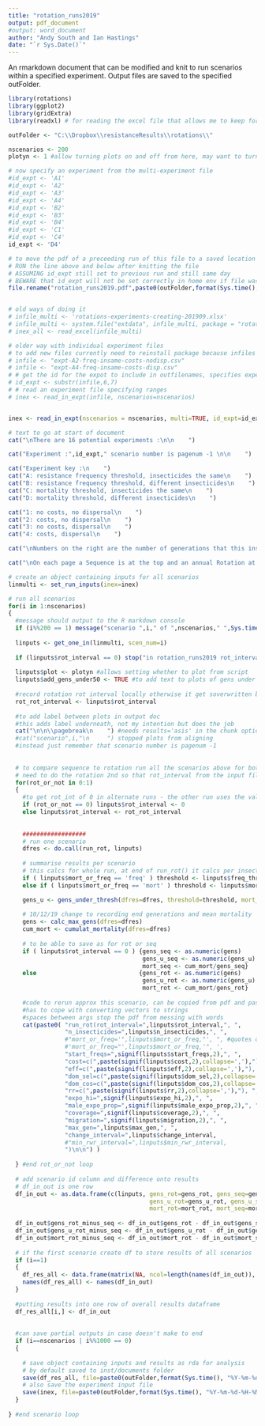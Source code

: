 ```yaml
---
title: "rotation_runs2019"
output: pdf_document
#output: word_document
author: "Andy South and Ian Hastings"
date: "`r Sys.Date()`"
---
```


An rmarkdown document that can be modified and knit to run scenarios within a specified experiment.
Output files are saved to the specified outFolder.
  
```r
library(rotations)
library(ggplot2)
library(gridExtra)
library(readxl) # for reading the excel file that allows me to keep formatting to see inputs clearly

outFolder <- "C:\\Dropbox\\resistanceResults\\rotations\\"
```  


```r


nscenarios <- 200
plotyn <- 1 #allow turning plots on and off from here, may want to turn plots off if doing large number of runs

# now specify an experiment from the multi-experiment file
#id_expt <- 'A1'
#id_expt <- 'A2'
#id_expt <- 'A3'
#id_expt <- 'A4'
#id_expt <- 'B2'
#id_expt <- 'B3'
#id_expt <- 'B4'
#id_expt <- 'C1'
#id_expt <- 'C4'
id_expt <- 'D4'

# to move the pdf of a preceeding run of this file to a saved location
# RUN the line above and below after knitting the file
# ASSUMING id_expt still set to previous run and still same day
# BEWARE that id_expt will not be set correctly in home env if file was knitted
file.rename("rotation_runs2019.pdf",paste0(outFolder,format(Sys.time(), "%Y-%m-%d-"),id_expt,"-results-figs.pdf"))


# old ways of doing it
# infile_multi <- 'rotations-experiments-creating-201909.xlsx'
# infile_multi <- system.file("extdata", infile_multi, package = "rotations", mustWork = TRUE)
# inex_all <- read_excel(infile_multi)

# older way with individual experiment files
# to add new files currently need to reinstall package because infiles are in extdata
# infile <- "expt-A2-freq-insame-costs-nodisp.csv"
# infile <- "expt-A4-freq-insame-costs-disp.csv"
# # get the id for the expot to include in outfilenames, specifies experiment attributes
# id_expt <- substr(infile,6,7)
# # read an experiment file specifying ranges
# inex <- read_in_expt(infile, nscenarios=nscenarios) 


inex <- read_in_expt(nscenarios = nscenarios, multi=TRUE, id_expt=id_expt)

# text to go at start of document
cat("\nThere are 16 potential experiments :\n\n    ")

cat("Experiment :",id_expt," scenario number is pagenum -1 \n\n    ")

cat("Experiment key :\n    ")
cat("A: resistance frequency threshold, insecticides the same\n    ")
cat("B: resistance frequency threshold, different insecticides\n    ")
cat("C: mortality threshold, insecticides the same\n    ")
cat("D: mortality threshold, different insecticides\n    ")

cat("1: no costs, no dispersal\n    ")
cat("2: costs, no dispersal\n    ")
cat("3: no costs, dispersal\n    ")
cat("4: costs, dispersal\n    ")

cat("\nNumbers on the right are the number of generations that this insecticide is in use and the corresponding resistance is below threshold.\n   ")

cat("\nOn each page a Sequence is at the top and an annual Rotation at the bottom.")

# create an object containing inputs for all scenarios
linmulti <- set_run_inputs(inex=inex)

# run all scenarios
for(i in 1:nscenarios)
{
  #message should output to the R markdown console
  if (i%%200 == 1) message("scenario ",i," of ",nscenarios," ",Sys.time())
  
  linputs <- get_one_in(linmulti, scen_num=i)
  
  if (linputs$rot_interval == 0) stop("in rotation_runs2019 rot_interval in input file needs to be > 0 to allow it to be compared to a sequence")
  
  linputs$plot <- plotyn #allows setting whether to plot from script
  linputs$add_gens_under50 <- TRUE #to add text to plots of gens under threshold
  
  #record rotation rot interval locally otherwise it get soverwritten by 0
  rot_rot_interval <- linputs$rot_interval
  
  #to add label between plots in output doc
  #this adds label underneath, not my intention but does the job
  cat("\n\n\\pagebreak\n    ") #needs results='asis' in the chunk options
  #cat("scenario",i,"\n     ") stopped plots from aligning
  #instead just remember that scenario number is pagenum -1 
 
  
  # to compare sequence to rotation run all the scenarios above for both seq & rot 
  # need to do the rotation 2nd so that rot_interval from the input file can be saved with the outputs
  for(rot_or_not in 0:1)
  {  
    #to get rot_int of 0 in alternate runs - the other run uses the value from the input file
    if (rot_or_not == 0) linputs$rot_interval <- 0
    else linputs$rot_interval <- rot_rot_interval
    
    
    ##################
    # run one scenario
    dfres <- do.call(run_rot, linputs)
    
    # summarise results per scenario
    # this calcs for whole run, at end of run_rot() it calcs per insecticide
    if ( linputs$mort_or_freq == 'freq' ) threshold <- linputs$freq_thresh
    else if ( linputs$mort_or_freq == 'mort' ) threshold <- linputs$mort_thresh 

    gens_u <- gens_under_thresh(dfres=dfres, threshold=threshold, mort_or_freq=linputs$mort_or_freq)
    
    # 10/12/19 change to recording end generations and mean mortality
    gens <- calc_max_gens(dfres=dfres)
    cum_mort <- cumulat_mortality(dfres=dfres)
    
    # to be able to save as for rot or seq
    if ( linputs$rot_interval == 0 ) {gens_seq <- as.numeric(gens)
                                      gens_u_seq <- as.numeric(gens_u)
                                      mort_seq <- cum_mort/gens_seq}
    else                             {gens_rot <- as.numeric(gens)
                                      gens_u_rot <- as.numeric(gens_u)
                                      mort_rot <- cum_mort/gens_rot}
    
    #code to rerun approx this scenario, can be copied from pdf and pasted into R
    #has to cope with converting vectors to strings
    #spaces between args stop the pdf from messing with words
    cat(paste0( "run_rot(rot_interval=",linputs$rot_interval,", ", 
                "n_insecticides=",linputs$n_insecticides,", ",
                #"mort_or_freq='",linputs$mort_or_freq,"', ", #quotes dont work, freq is now default
                #'mort_or_freq="',linputs$mort_or_freq,'", ',
                "start_freqs=",signif(linputs$start_freqs,2),", ", 
                "cost=c(",paste(signif(linputs$cost,2),collapse=','),"), ", 
                "eff=c(",paste(signif(linputs$eff,2),collapse=','),"), ",               
                "dom_sel=c(",paste(signif(linputs$dom_sel,2),collapse=','),"), ",
                "dom_cos=c(",paste(signif(linputs$dom_cos,2),collapse=','),"), ",
                "rr=c(",paste(signif(linputs$rr,2),collapse=','),"), ",
                "expo_hi=",signif(linputs$expo_hi,2),", ",
                "male_expo_prop=",signif(linputs$male_expo_prop,2),", ",
                "coverage=",signif(linputs$coverage,2),", ",
                "migration=",signif(linputs$migration,2),", ",
                "max_gen=",linputs$max_gen,", ", 
                "change_interval=",linputs$change_interval,
                #"min_rwr_interval=",linputs$min_rwr_interval,  
                ")\n\n") )
    
  } #end rot_or_not loop
    
  # add scenario id column and difference onto results
  # df_in_out is one row
  df_in_out <- as.data.frame(c(linputs, gens_rot=gens_rot, gens_seq=gens_seq, 
                                        gens_u_rot=gens_u_rot, gens_u_seq=gens_u_seq,
                                        mort_rot=mort_rot, mort_seq=mort_seq, id=i))
  
  df_in_out$gens_rot_minus_seq <- df_in_out$gens_rot - df_in_out$gens_seq
  df_in_out$gens_u_rot_minus_seq <- df_in_out$gens_u_rot - df_in_out$gens_u_seq  
  df_in_out$mort_rot_minus_seq <- df_in_out$mort_rot - df_in_out$mort_seq
    
  # if the first scenario create df to store results of all scenarios
  if (i==1)
  {
    df_res_all <- data.frame(matrix(NA, ncol=length(names(df_in_out)), nrow=nscenarios))
    names(df_res_all) <- names(df_in_out)
  }
  
  #putting results into one row of overall results dataframe
  df_res_all[i,] <- df_in_out
    
  
  #can save partial outputs in case doesn't make to end
  if (i==nscenarios | i%%1000 == 0)
  {
    
    # save object containing inputs and results as rda for analysis
    # by default saved to inst/documents folder
    save(df_res_all, file=paste0(outFolder,format(Sys.time(), "%Y-%m-%d-%H-%M-"),'df_res_all_rot',id_expt,nscenarios,'.rda')) #paste0(outFolder,'*.rda')) 
    # also save the experiment input file
    save(inex, file=paste0(outFolder,format(Sys.time(), "%Y-%m-%d-%H-%M-"),'inex-',id_expt,'.rda'))   
  } 
  
} #end scenario loop  





```
